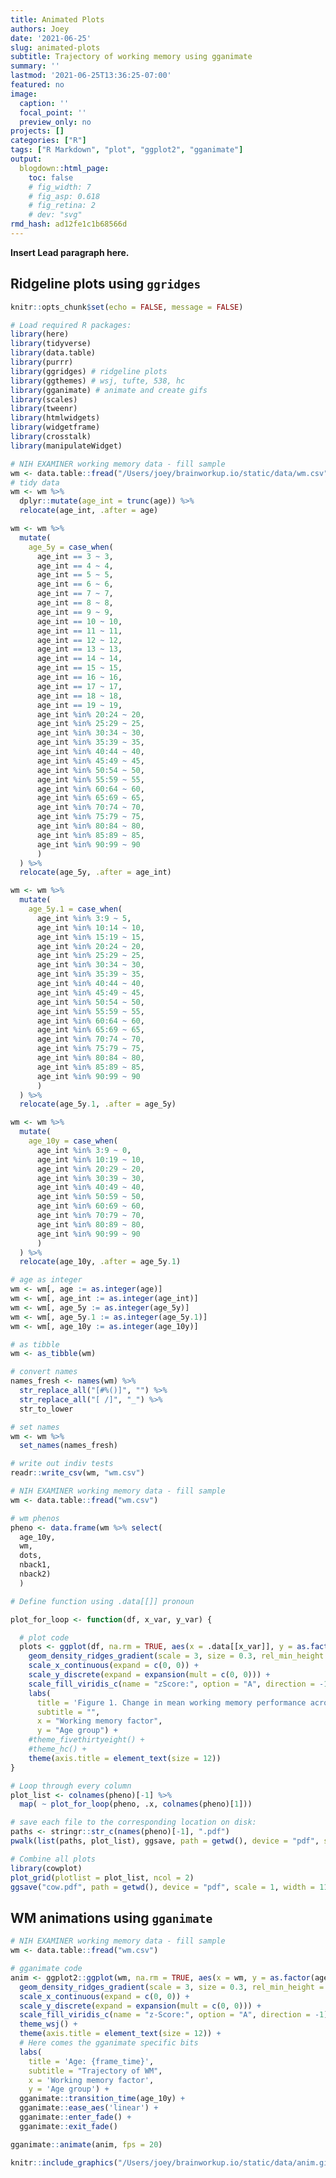 ```yaml
---
title: Animated Plots
authors: Joey
date: '2021-06-25'
slug: animated-plots
subtitle: Trajectory of working memory using gganimate
summary: ''
lastmod: '2021-06-25T13:36:25-07:00'
featured: no
image:
  caption: ''
  focal_point: ''
  preview_only: no
projects: []
categories: ["R"]
tags: ["R Markdown", "plot", "ggplot2", "gganimate"]
output:
  blogdown::html_page:
    toc: false
    # fig_width: 7
    # fig_asp: 0.618
    # fig_retina: 2
    # dev: "svg"
rmd_hash: ad12fe1c1b68566d
---
```


**Insert Lead paragraph here.**

## Ridgeline plots using `ggridges`

```r
knitr::opts_chunk$set(echo = FALSE, message = FALSE)
```

```r
# Load required R packages:
library(here)
library(tidyverse)
library(data.table)
library(purrr)
library(ggridges) # ridgeline plots
library(ggthemes) # wsj, tufte, 538, hc
library(gganimate) # animate and create gifs
library(scales)
library(tweenr)
library(htmlwidgets)
library(widgetframe)
library(crosstalk)
library(manipulateWidget)
```

```r
# NIH EXAMINER working memory data - fill sample
wm <- data.table::fread("/Users/joey/brainworkup.io/static/data/wm.csv")
# tidy data
wm <- wm %>%
  dplyr::mutate(age_int = trunc(age)) %>%
  relocate(age_int, .after = age)

wm <- wm %>%
  mutate(
    age_5y = case_when(
      age_int == 3 ~ 3,
      age_int == 4 ~ 4,
      age_int == 5 ~ 5,
      age_int == 6 ~ 6,
      age_int == 7 ~ 7,
      age_int == 8 ~ 8,
      age_int == 9 ~ 9,
      age_int == 10 ~ 10,
      age_int == 11 ~ 11,
      age_int == 12 ~ 12,
      age_int == 13 ~ 13,
      age_int == 14 ~ 14,
      age_int == 15 ~ 15,
      age_int == 16 ~ 16,
      age_int == 17 ~ 17,
      age_int == 18 ~ 18,
      age_int == 19 ~ 19,
      age_int %in% 20:24 ~ 20,
      age_int %in% 25:29 ~ 25,
      age_int %in% 30:34 ~ 30,
      age_int %in% 35:39 ~ 35,
      age_int %in% 40:44 ~ 40,
      age_int %in% 45:49 ~ 45,
      age_int %in% 50:54 ~ 50,
      age_int %in% 55:59 ~ 55,
      age_int %in% 60:64 ~ 60,
      age_int %in% 65:69 ~ 65,
      age_int %in% 70:74 ~ 70,
      age_int %in% 75:79 ~ 75,
      age_int %in% 80:84 ~ 80,
      age_int %in% 85:89 ~ 85,
      age_int %in% 90:99 ~ 90
      )
  ) %>%
  relocate(age_5y, .after = age_int)

wm <- wm %>%
  mutate(
    age_5y.1 = case_when(
      age_int %in% 3:9 ~ 5,
      age_int %in% 10:14 ~ 10,
      age_int %in% 15:19 ~ 15,
      age_int %in% 20:24 ~ 20,
      age_int %in% 25:29 ~ 25,
      age_int %in% 30:34 ~ 30,
      age_int %in% 35:39 ~ 35,
      age_int %in% 40:44 ~ 40,
      age_int %in% 45:49 ~ 45,
      age_int %in% 50:54 ~ 50,
      age_int %in% 55:59 ~ 55,
      age_int %in% 60:64 ~ 60,
      age_int %in% 65:69 ~ 65,
      age_int %in% 70:74 ~ 70,
      age_int %in% 75:79 ~ 75,
      age_int %in% 80:84 ~ 80,
      age_int %in% 85:89 ~ 85,
      age_int %in% 90:99 ~ 90
      )
  ) %>%
  relocate(age_5y.1, .after = age_5y)

wm <- wm %>%
  mutate(
    age_10y = case_when(
      age_int %in% 3:9 ~ 0,
      age_int %in% 10:19 ~ 10,
      age_int %in% 20:29 ~ 20,
      age_int %in% 30:39 ~ 30,
      age_int %in% 40:49 ~ 40,
      age_int %in% 50:59 ~ 50,
      age_int %in% 60:69 ~ 60,
      age_int %in% 70:79 ~ 70,
      age_int %in% 80:89 ~ 80,
      age_int %in% 90:99 ~ 90
      )
  ) %>%
  relocate(age_10y, .after = age_5y.1)

# age as integer
wm <- wm[, age := as.integer(age)]
wm <- wm[, age_int := as.integer(age_int)]
wm <- wm[, age_5y := as.integer(age_5y)]
wm <- wm[, age_5y.1 := as.integer(age_5y.1)]
wm <- wm[, age_10y := as.integer(age_10y)]

# as tibble
wm <- as_tibble(wm)

# convert names
names_fresh <- names(wm) %>%
  str_replace_all("[#%()]", "") %>%
  str_replace_all("[ /]", "_") %>%
  str_to_lower

# set names
wm <- wm %>%
  set_names(names_fresh)

# write out indiv tests
readr::write_csv(wm, "wm.csv")
```

```r
# NIH EXAMINER working memory data - fill sample
wm <- data.table::fread("wm.csv")

# wm phenos
pheno <- data.frame(wm %>% select(
  age_10y,
  wm,
  dots,
  nback1,
  nback2)
  )

# Define function using .data[[]] pronoun

plot_for_loop <- function(df, x_var, y_var) {

  # plot code
  plots <- ggplot(df, na.rm = TRUE, aes(x = .data[[x_var]], y = as.factor(.data[[y_var]]), fill = stat(x))) +
    geom_density_ridges_gradient(scale = 3, size = 0.3, rel_min_height = 0.01, gradient_lwd = 0.5) +
    scale_x_continuous(expand = c(0, 0)) +
    scale_y_discrete(expand = expansion(mult = c(0, 0))) +
    scale_fill_viridis_c(name = "zScore:", option = "A", direction = -1) +
    labs(
      title = 'Figure 1. Change in mean working memory performance across the lifespan',
      subtitle = "",
      x = "Working memory factor",
      y = "Age group") +
    #theme_fivethirtyeight() +
    #theme_hc() +
    theme(axis.title = element_text(size = 12))
}

# Loop through every column
plot_list <- colnames(pheno)[-1] %>%
  map( ~ plot_for_loop(pheno, .x, colnames(pheno)[1]))

# save each file to the corresponding location on disk:
paths <- stringr::str_c(names(pheno)[-1], ".pdf")
pwalk(list(paths, plot_list), ggsave, path = getwd(), device = "pdf", scale = 1, width = 11.69, height = 8.27, units = "in")

# Combine all plots
library(cowplot)
plot_grid(plotlist = plot_list, ncol = 2)
ggsave("cow.pdf", path = getwd(), device = "pdf", scale = 1, width = 11.69, height = 8.27, units = "in")
```

## WM animations using `gganimate`

```r
# NIH EXAMINER working memory data - fill sample
wm <- data.table::fread("wm.csv")

# gganimate code
anim <- ggplot2::ggplot(wm, na.rm = TRUE, aes(x = wm, y = as.factor(age_10y), fill = stat(x))) +
  geom_density_ridges_gradient(scale = 3, size = 0.3, rel_min_height = 0.01, gradient_lwd = 0.5) +
  scale_x_continuous(expand = c(0, 0)) +
  scale_y_discrete(expand = expansion(mult = c(0, 0))) +
  scale_fill_viridis_c(name = "z-Score:", option = "A", direction = -1) +
  theme_wsj() +
  theme(axis.title = element_text(size = 12)) +
  # Here comes the gganimate specific bits
  labs(
    title = 'Age: {frame_time}',
    subtitle = "Trajectory of WM",
    x = 'Working memory factor',
    y = 'Age group') +
  gganimate::transition_time(age_10y) +
  gganimate::ease_aes('linear') +
  gganimate::enter_fade() +
  gganimate::exit_fade()
```

```r
gganimate::animate(anim, fps = 20)
```

```r
knitr::include_graphics("/Users/joey/brainworkup.io/static/data/anim.gif")
```
